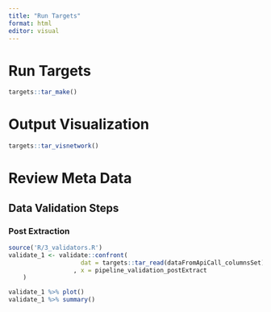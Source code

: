 ```yaml
---
title: "Run Targets"
format: html
editor: visual
---
```


# Run Targets

```r
targets::tar_make()
```

# Output Visualization

```r
targets::tar_visnetwork()
```

# Review Meta Data

## Data Validation Steps

### Post Extraction

```r

source('R/3_validators.R')
validate_1 <- validate::confront(
                    dat = targets::tar_read(dataFromApiCall_columnsSet)
                  , x = pipeline_validation_postExtract
    )

validate_1 %>% plot()
validate_1 %>% summary()


```
